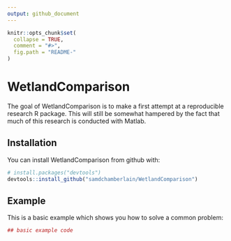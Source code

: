 ```yaml
---
output: github_document
---
```


<!-- README.md is generated from README.Rmd. Please edit that file -->

```r
knitr::opts_chunk$set(
  collapse = TRUE,
  comment = "#>",
  fig.path = "README-"
)
```

# WetlandComparison

The goal of WetlandComparison is to make a first attempt at a reproducible research R package. This will still be somewhat hampered by the fact that much of this research is conducted with Matlab.

## Installation

You can install WetlandComparison from github with:

```r
# install.packages("devtools")
devtools::install_github("samdchamberlain/WetlandComparison")
```

## Example

This is a basic example which shows you how to solve a common problem:

```r
## basic example code
```

